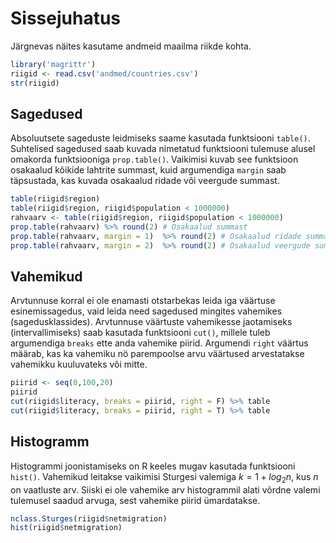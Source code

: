 # Sissejuhatus

Järgnevas näites kasutame andmeid maailma riikde kohta.

```r
library('magrittr')
riigid <- read.csv('andmed/countries.csv')
str(riigid)
```


## Sagedused

Absoluutsete sageduste leidmiseks saame kasutada funktsiooni `table()`. Suhtelised sagedused saab kuvada nimetatud funktsiooni tulemuse alusel omakorda funktsiooniga `prop.table()`. Vaikimisi kuvab see funktsioon osakaalud kõikide lahtrite summast, kuid argumendiga `margin` saab täpsustada, kas kuvada osakaalud ridade või veergude summast.

```r
table(riigid$region)
table(riigid$region, riigid$population < 1000000)
rahvaarv <- table(riigid$region, riigid$population < 1000000)
prop.table(rahvaarv) %>% round(2) # Osakaalud summast
prop.table(rahvaarv, margin = 1)  %>% round(2) # Osakaalud ridade summast
prop.table(rahvaarv, margin = 2)  %>% round(2) # Osakaalud veergude summast
```

## Vahemikud

Arvtunnuse korral ei ole enamasti otstarbekas leida iga väärtuse esinemissagedus, vaid leida need sagedused mingites vahemikes (sagedusklassides). Arvtunnuse väärtuste vahemikesse jaotamiseks (intervallimiseks) saab kasutada funktsiooni `cut()`, millele tuleb argumendiga `breaks` ette anda vahemike piirid. Argumendi `right` väärtus määrab, kas ka vahemiku nö parempoolse arvu väärtused arvestatakse vahemikku kuuluvateks või mitte.

```r
piirid <- seq(0,100,20)
piirid
cut(riigid$literacy, breaks = piirid, right = F) %>% table
cut(riigid$literacy, breaks = piirid, right = T) %>% table
```

## Histogramm

Histogrammi joonistamiseks on R keeles mugav kasutada funktsiooni `hist()`. Vahemikud leitakse vaikimisi Sturgesi valemiga $k = 1 + log_2n$, kus $n$ on vaatluste arv. Siiski ei ole vahemike arv histogrammil alati võrdne valemi tulemusel saadud arvuga, sest vahemike piirid ümardatakse.

```r
nclass.Sturges(riigid$netmigration)
hist(riigid$netmigration)
```